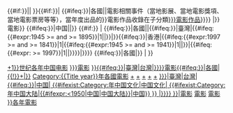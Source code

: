 <includeonly>{{#if:{{{1|{{Title country}}}}}||{{Commons category|{{Title year}} in film}}
{{catmain|{{Title year}}年電影}}}}{{#if:{{{1|{{Title country}}}}}|<!--
-->{{#ifeq:{{{1|{{Title country}}}}}|各國|{{Categories by country|nocat}}|{{Catexp|[[{{Title year}}年]]{{{1|{{Title country}}}}}電影相關事件（當地影展、當地電影獎項、當地電影票房等等），當年度出品的{{{1|{{Title country}}}}}電影作品收錄在子分類[[:Category:{{Title year}}年{{{1|{{Title country}}}}}電影作品]]}}}}<!--
-->|{{Catexp|[[{{Title year}}年]]電影相關事件（影展、電影獎項、電影票房等等），當年度出品的電影作品收錄在子分類[[:Category:{{Title year}}年電影作品]]}}}}
{{Yearnav|{{{1|{{Title country}}}}}電影}}
{{#ifeq:{{{1|{{Title country}}}}}|中国|[[Category:{{CENTURY|{{Title year}}+1}}世纪各年中国电影]]|[[Category:各年{{{1|{{Title country}}}}}電影]]}}
{{#if:{{{1|{{Title country}}}}}
|[[Category:{{DECADE|{{Title year}}}}{{#ifeq:{{{1|{{Title country}}}}}|臺灣|台灣|{{{1|{{Title country}}}}}}}電影{{#ifeq:{{{1|{{Title country}}}}}|各國|{{!}}+|}}]]
{{#ifeq:{{{1|{{Title country}}}}}|各國||[[Category:{{Title year}}年各國電影]]{{#ifeq:{{{1|{{Title country}}}}}|臺灣|{{#ifeq:{{#expr:1945 >= {{Title year}} and {{Title year}} >= 1895}}|1|[[Category:{{Title year}}年日本電影|+]]|}}|}}{{#ifeq:{{{1|{{Title country}}}}}|香港|{{#ifeq:{{#expr:1997 >= {{Title year}} and {{Title year}} >= 1841}}|1|{{#ifeq:{{#expr:1945 >= {{Title year}} and {{Title year}} >= 1941}}|1|[[Category:{{Title year}}年日本電影|+]]|[[Category:{{Title year}}年英國電影|+]]}}|{{#ifeq:{{#expr:{{Title year}} >= 1997}}|1|[[Category:{{Title year}}年中国电影|+]]|}}}}|}}}}
{{#ifeq:{{{1|{{Title country}}}}}|各國|[[Category:{{Title year}}年電影|+]]}}
[[Category:{{Title year}}年{{#ifeq:{{{1|{{Title country}}}}}|臺灣|台灣|<!--
-->{{#ifeq:{{{1|{{Title country}}}}}|中国|<!--
　-->{{#ifexist:Category:{{Title year}}年中国文化|中国文化|<!--
　　-->{{#ifexist:Category:{{Title year}}年中国大陆|{{#ifexpr:{{Title year}}<1950|中国|中国大陆}}|中国}}<!--
　　-->}}<!--
　-->|{{{1|{{Title country}}}}}}}<!--
-->}}|電影]]
|[[Category:{{Title year}}年藝術|電影]]
[[Category:{{Title year}}年媒體|電影]]
[[Category:{{DECADE|{{Title year}}}}各年電影]]}}</includeonly><noinclude>{{doc}}</noinclude>